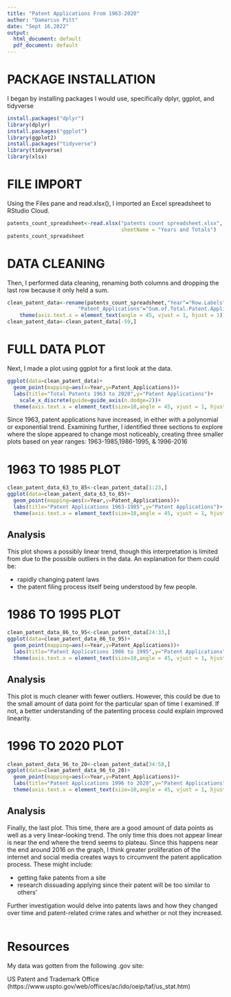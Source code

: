 ```yaml
---
title: "Patent Applications From 1963-2020"
author: "Damarcus Pitt"
date: "Sept 16,2022"
output:
  html_document: default
  pdf_document: default
---
```

# PACKAGE INSTALLATION
I began by installing packages I would use, specifically dplyr, ggplot, and tidyverse
```r
install.packages("dplyr")
library(dplyr)
install.packages("ggplot")
library(ggplot2)
install.packages("tidyverse")
library(tidyverse)
library(xlsx)
```
# FILE IMPORT
Using the Files pane and read.xlsx(), I imported an Excel spreadsheet to RStudio Cloud.
```r
patents_count_spreadsheet<-read.xlsx("patents count spreadsheet.xlsx", 
                                     sheetName = "Years and Totals")
patents_count_spreadsheet
```
# DATA CLEANING
Then, I performed data cleaning, renaming both columns and dropping the last row because it only held a sum.
```r

clean_patent_data<-rename(patents_count_spreadsheet,"Year"="Row.Labels",
                       "Patent_Applications"="Sum.of.Total.Patent.Applications..") 
    theme(axis.text.x = element_text(angle = 45, vjust = 1, hjust = 1))
clean_patent_data<-clean_patent_data[-59,]
```
# FULL DATA PLOT

Next, I made a plot using ggplot for a first look at the data.
```r

ggplot(data=clean_patent_data)+
  geom_point(mapping=aes(x=Year,y=Patent_Applications))+
  labs(title="Total Patents 1963 to 2020",y="Patent Applications")+
    scale_x_discrete(guide=guide_axis(n.dodge=2))+
  theme(axis.text.x = element_text(size=10,angle = 45, vjust = 1, hjust=1))
```

Since 1963, patent applications have increased, in either with a polynomial or exponential trend. Examining further, I identified three sections to explore where the slope appeared to change most noticeably, creating three smaller plots based on year ranges: 1963-1985,1986-1995, & 1996-2016

# 1963 TO 1985 PLOT

```r
clean_patent_data_63_to_85<-clean_patent_data[1:23,] 
ggplot(data=clean_patent_data_63_to_85)+ 
  geom_point(mapping=aes(x=Year,y=Patent_Applications))+ 
  labs(title="Patent Applications 1963-1985",y="Patent Applications")+
  theme(axis.text.x = element_text(size=10,angle = 45, vjust = 1, hjust=1))
```

Analysis
------
This plot shows a possibly linear trend, though this interpretation is limited from due to the possible outliers in the data.  An explanation for them could be:

* rapidly changing patent laws
* the patent filing process itself being understood by few people.

# 1986 TO 1995 PLOT

```r
clean_patent_data_86_to_95<-clean_patent_data[24:33,]
ggplot(data=clean_patent_data_86_to_95)+
  geom_point(mapping=aes(x=Year,y=Patent_Applications))+
  labs(title="Patent Applications 1986 to 1995",y="Patent Applications")+
  theme(axis.text.x = element_text(size=10,angle = 45, vjust = 1, hjust=1))
```

Analysis
------
This plot is much cleaner with fewer outliers.  However, this could be due to the small amount of data point for the particular span of time I examined.  If not, a better understanding of the patenting process could explain improved linearity.

# 1996 TO 2020 PLOT

```r
clean_patent_data_96_to_20<-clean_patent_data[34:58,]
ggplot(data=clean_patent_data_96_to_20)+
  geom_point(mapping=aes(x=Year,y=Patent_Applications))+
  labs(title="Patent Applications 1996 to 2020",y="Patent Applications")+
  theme(axis.text.x = element_text(size=10,angle = 45, vjust = 1, hjust=1))
```

Analysis
------
Finally, the last plot.  This time, there are a good amount of data points as well as a very linear-looking trend.  The only time this does not appear linear is near the end where the trend seems to plateau.  Since this happens near the end around 2016 on the graph, I think greater proliferation of the internet and social media creates ways to circumvent the patent application process.  These might include:

* getting fake patents from a site
* research dissuading applying since their patent will be too similar to others'

Further investigation would delve into patents laws and how they changed over time and patent-related crime rates and whether or not they increased.

```r
```

Resources
============
My data was gotten from the following .gov site:

US Patent and Trademark Office
(https://www.uspto.gov/web/offices/ac/ido/oeip/taf/us_stat.htm)

